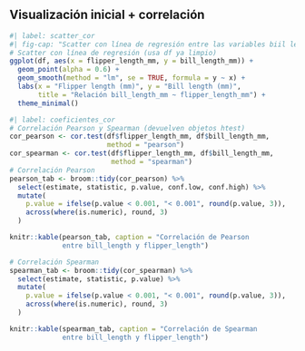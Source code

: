 ## Visualización inicial + correlación

```r
#| label: scatter_cor
#| fig-cap: "Scatter con línea de regresión entre las variables biil length y flipper length."
# Scatter con línea de regresión (usa df ya limpio)
ggplot(df, aes(x = flipper_length_mm, y = bill_length_mm)) +
  geom_point(alpha = 0.6) +
  geom_smooth(method = "lm", se = TRUE, formula = y ~ x) +
  labs(x = "Flipper length (mm)", y = "Bill length (mm)",
       title = "Relación bill_length_mm ~ flipper_length_mm") +
  theme_minimal()

```
```r
#| label: coeficientes_cor
# Correlación Pearson y Spearman (devuelven objetos htest)
cor_pearson <- cor.test(df$flipper_length_mm, df$bill_length_mm, 
                        method = "pearson")
cor_spearman <- cor.test(df$flipper_length_mm, df$bill_length_mm, 
                         method = "spearman")
# Correlación Pearson
pearson_tab <- broom::tidy(cor_pearson) %>%
  select(estimate, statistic, p.value, conf.low, conf.high) %>%
  mutate(
    p.value = ifelse(p.value < 0.001, "< 0.001", round(p.value, 3)),
    across(where(is.numeric), round, 3)
  )

knitr::kable(pearson_tab, caption = "Correlación de Pearson 
             entre bill_length y flipper_length")

# Correlación Spearman
spearman_tab <- broom::tidy(cor_spearman) %>%
  select(estimate, statistic, p.value) %>%
  mutate(
    p.value = ifelse(p.value < 0.001, "< 0.001", round(p.value, 3)),
    across(where(is.numeric), round, 3)
  )

knitr::kable(spearman_tab, caption = "Correlación de Spearman 
             entre bill_length y flipper_length")
```
